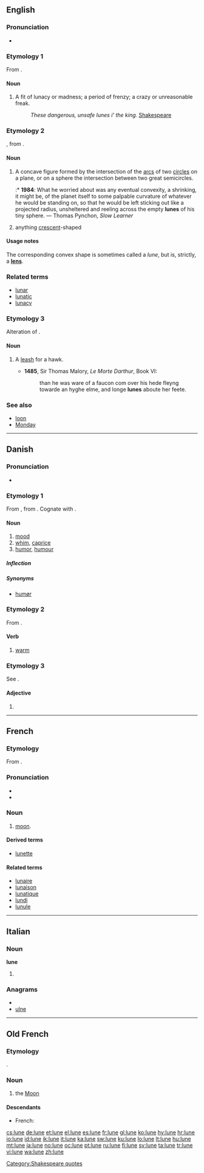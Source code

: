 {{also|luñè}}
==English==

===Pronunciation===
* {{IPA|/luːn/}}

===Etymology 1===
From {{etyl|la}} {{term|luna||moon|lang=la}}.

====Noun====
{{en-noun}}

# {{obsolete}} A fit of lunacy or madness; a period of frenzy; a crazy or unreasonable freak.
#: ''These dangerous, unsafe lunes i' the king.'' [[w:Shakespeare|Shakespeare]]

===Etymology 2===
{{etyl|fr}} {{term|lune|lang=fr}}, from {{etyl|la}} {{term|luna|lang=la}}.

====Noun====
{{en-noun}}

# A concave figure formed by the intersection of the [[arc]]s of two [[circle]]s on a plane, or on a sphere the intersection between two great semicircles.
#:* '''1984''': What he worried about was any eventual convexity, a shrinking, it might be, of the planet itself to some palpable curvature of whatever he would be standing on, so that he would be left sticking out like a projected radius, unsheltered and reeling across the empty '''lunes''' of his tiny sphere. — Thomas Pynchon, ''Slow Learner''
# anything [[crescent]]-shaped

====Usage notes====
The corresponding convex shape is sometimes called a ''lune'', but is, strictly, a '''[[lens]]'''.

===Related terms===
* [[lunar]]
* [[lunatic]]
* [[lunacy]]

===Etymology 3===
Alteration of {{term|lyon}}.

====Noun====
{{en-noun}}

# {{context|hawking}} A [[leash]] for a hawk.
#* '''1485''', Sir Thomas Malory, ''Le Morte Darthur'', Book VI:
#*: than he was ware of a faucon com over his hede fleyng towarde an hyghe elme, and longe '''lunes''' aboute her feete.

===See also===
* [[loon]]
* [[Monday]]

[[Category:Shakespeare quotes]]

----

==Danish==

===Pronunciation===
* {{IPA|/luːnə/|[ˈluːnə]|lang=da}}

===Etymology 1===
From {{etyl|gml|da}} {{term|lune|lūne|lunar phase, caprice|lang=gml}}, from {{etyl|la|da}} {{term|luna|lūna|lang=la}}. Cognate with {{etyl|de|-}} {{term|Laune|lang=de}}.

====Noun====
{{da-noun|t|r}}

# [[mood]]
# [[whim]], [[caprice]]
# [[humor]], [[humour]]

=====Inflection=====
{{da-noun-infl|t|r}}

=====Synonyms=====
* {{sense|mood}} [[humør]]

===Etymology 2===
From {{etyl|non|da}} {{term|lugna||to calm|lang=non}}.

====Verb====
{{da-verb|lun|lune|luner|lunede|er/har|lunet}}

# [[warm]]

===Etymology 3===
See {{term|lun||warm|lang=da}}.

====Adjective====
{{infl|da|adjective form}}

# {{form of|definite and plural|lun|lang=da}}

----

==French==

===Etymology===
From {{etyl|la|fr}} {{term|luna|lūna|lang=la}}.

===Pronunciation===
* {{IPA|/lyn/|lang=fr}}
* {{audio|Fr-lune.ogg|audio}}

===Noun===
{{fr-noun|f}}

# {{astronomy|lang=fr}} [[moon]].

====Derived terms====
* [[lunette]]

====Related terms====
* [[lunaire]]
* [[lunaison]]
* [[lunatique]]
* [[lundi]]
* [[lunule]]

----

==Italian==

===Noun===
'''lune''' {{f}}

# {{plural of|[[luna]]|lang=it}}

===Anagrams===
* {{alphagram|elnu}}
* [[ulne#Italian|ulne]]

----

==Old French==

===Etymology===
{{etyl|la|fro}} {{term|luna|lang=la}}.

===Noun===
{{infl|fro|noun|nominative singular|lune|g=f}}

# the [[Moon]]

====Descendants====
* French: {{l|fr|lune}}

[[cs:lune]]
[[de:lune]]
[[et:lune]]
[[el:lune]]
[[es:lune]]
[[fr:lune]]
[[gl:lune]]
[[ko:lune]]
[[hy:lune]]
[[hr:lune]]
[[io:lune]]
[[id:lune]]
[[ik:lune]]
[[it:lune]]
[[ka:lune]]
[[sw:lune]]
[[ku:lune]]
[[lo:lune]]
[[lt:lune]]
[[hu:lune]]
[[mt:lune]]
[[ja:lune]]
[[no:lune]]
[[oc:lune]]
[[pt:lune]]
[[ru:lune]]
[[fi:lune]]
[[sv:lune]]
[[ta:lune]]
[[tr:lune]]
[[vi:lune]]
[[wa:lune]]
[[zh:lune]]